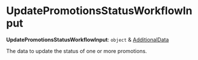 
# UpdatePromotionsStatusWorkflowInput

 **UpdatePromotionsStatusWorkflowInput**: `object` & [AdditionalData](../../../types/HttpTypes/types/types.HttpTypes.AdditionalData/page.mdx)

The data to update the status of one or more promotions.

